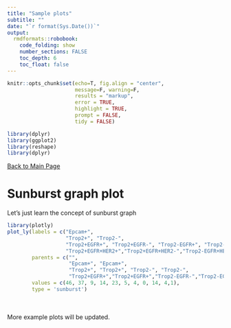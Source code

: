 ```yaml
---
title: "Sample plots"
subtitle: ""
date: "`r format(Sys.Date())`"
output:  
  rmdformats::robobook: 
    code_folding: show 
    number_sections: FALSE
    toc_depth: 6
    toc_float: false
---
```


```r
knitr::opts_chunk$set(echo=T, fig.align = "center", 
                      message=F, warning=F,
                      results = "markup",
                      error = TRUE,
                      highlight = TRUE,
                      prompt = FALSE,
                      tidy = FALSE)
```


```r
library(dplyr)
library(ggplot2)
library(reshape)
library(dplyr)
```


<a href="https://sung2021.github.io/">Back to Main Page </a>  




# Sunburst graph plot  

Let's just learn the concept of sunburst graph
```r
library(plotly)
plot_ly(labels = c("Epcam+", 
                   "Trop2+", "Trop2-", 
                   "Trop2+EGFR+", "Trop2+EGFR-", "Trop2-EGFR+", "Trop2-EGFR-", 
                   "Trop2+EGFR+HER2+","Trop2+EGFR+HER2-","Trop2-EGFR+HER2+","Trop2-EGFR+HER2-"),
        parents = c("", 
                    "Epcam+", "Epcam+", 
                    "Trop2+", "Trop2+", "Trop2-", "Trop2-", 
                    "Trop2+EGFR+","Trop2+EGFR+","Trop2-EGFR-","Trop2-EGFR-"),
        values = c(46, 37, 9, 14, 23, 5, 4, 0, 14, 4,1), 
        type = 'sunburst')

```



<br><br>
More example plots will be updated.  

<br><br>

